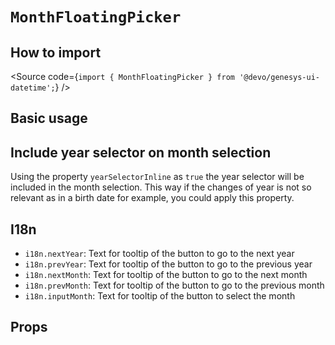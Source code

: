 

<Meta of={Stories} />

# `MonthFloatingPicker`

## How to import

<Source code={`import { MonthFloatingPicker } from '@devo/genesys-ui-datetime';`} />

## Basic usage

<Canvas of={Stories.Playground} />

## Include year selector on month selection

Using the property `yearSelectorInline` as `true` the year selector will be
included in the month selection. This way if the changes of year is not so
relevant as in a birth date for example, you could apply this property.

<Canvas of={Stories.YearSelectionInline} />

## I18n

- `i18n.nextYear`: Text for tooltip of the button to go to the next year
- `i18n.prevYear`: Text for tooltip of the button to go to the previous year
- `i18n.nextMonth`: Text for tooltip of the button to go to the next month
- `i18n.prevMonth`: Text for tooltip of the button to go to the previous month
- `i18n.inputMonth`: Text for tooltip of the button to select the month

## Props

<ArgTypes of={Stories} />
